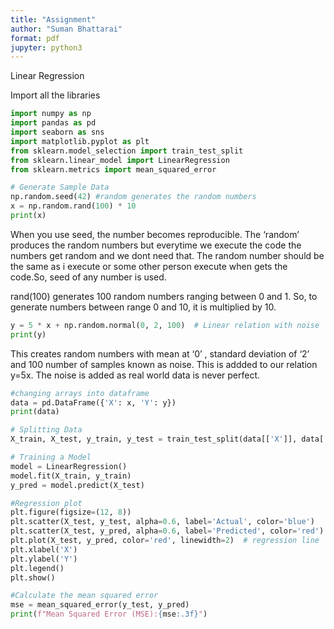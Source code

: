 ```yaml
---
title: "Assignment"
author: "Suman Bhattarai"
format: pdf
jupyter: python3
---
```


Linear Regression

Import all the libraries
```python
import numpy as np
import pandas as pd
import seaborn as sns
import matplotlib.pyplot as plt
from sklearn.model_selection import train_test_split
from sklearn.linear_model import LinearRegression
from sklearn.metrics import mean_squared_error
```

```python
# Generate Sample Data
np.random.seed(42) #random generates the random numbers
x = np.random.rand(100) * 10
print(x)
```
When you use seed, the number becomes reproducible. The 'random' produces the random numbers but everytime we execute the code the numbers get random and we dont need that. The random number should be the same as i execute or some other person execute when gets the code.So, seed of any number is used.

rand(100) generates 100 random numbers ranging between 0 and 1. So, to generate numbers between range 0 and 10, it is multiplied by 10.

```python
y = 5 * x + np.random.normal(0, 2, 100)  # Linear relation with noise
print(y)
```
This creates random numbers with mean at '0' , standard deviation of '2' and 100 number of samples known as noise. This is addded to our relation y=5x. The noise is added as real world data is never perfect.


```python
#changing arrays into dataframe
data = pd.DataFrame({'X': x, 'Y': y})
print(data)
```

```python
# Splitting Data
X_train, X_test, y_train, y_test = train_test_split(data[['X']], data['Y'], test_size=0.2, random_state=42)

# Training a Model
model = LinearRegression()
model.fit(X_train, y_train)
y_pred = model.predict(X_test)
```

```python
#Regression plot
plt.figure(figsize=(12, 8))
plt.scatter(X_test, y_test, alpha=0.6, label='Actual', color='blue')
plt.scatter(X_test, y_pred, alpha=0.6, label='Predicted', color='red')
plt.plot(X_test, y_pred, color='red', linewidth=2)  # regression line
plt.xlabel('X')
plt.ylabel('Y')
plt.legend()
plt.show()
```

```python
#Calculate the mean squared error
mse = mean_squared_error(y_test, y_pred)
print(f"Mean Squared Error (MSE):{mse:.3f}")

```